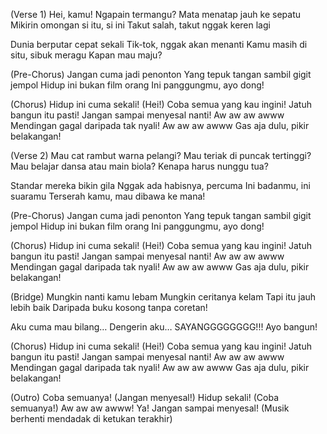 (Verse 1) Hei, kamu! Ngapain termangu? Mata menatap jauh ke sepatu Mikirin omongan si itu, si ini Takut salah, takut nggak keren lagi

Dunia berputar cepat sekali Tik-tok, nggak akan menanti Kamu masih di situ, sibuk meragu Kapan mau maju?

(Pre-Chorus) Jangan cuma jadi penonton Yang tepuk tangan sambil gigit jempol Hidup ini bukan film orang Ini panggungmu, ayo dong!

(Chorus) Hidup ini cuma sekali! (Hei!) Coba semua yang kau ingini! Jatuh bangun itu pasti! Jangan sampai menyesal nanti! Aw aw aw awww Mendingan gagal daripada tak nyali! Aw aw aw awww Gas aja dulu, pikir belakangan!

(Verse 2) Mau cat rambut warna pelangi? Mau teriak di puncak tertinggi? Mau belajar dansa atau main biola? Kenapa harus nunggu tua?

Standar mereka bikin gila Nggak ada habisnya, percuma Ini badanmu, ini suaramu Terserah kamu, mau dibawa ke mana!

(Pre-Chorus) Jangan cuma jadi penonton Yang tepuk tangan sambil gigit jempol Hidup ini bukan film orang Ini panggungmu, ayo dong!

(Chorus) Hidup ini cuma sekali! (Hei!) Coba semua yang kau ingini! Jatuh bangun itu pasti! Jangan sampai menyesal nanti! Aw aw aw awww Mendingan gagal daripada tak nyali! Aw aw aw awww Gas aja dulu, pikir belakangan!

(Bridge) Mungkin nanti kamu lebam Mungkin ceritanya kelam Tapi itu jauh lebih baik Daripada buku kosong tanpa coretan!

Aku cuma mau bilang...  Dengerin aku... SAYANGGGGGGGG!!! Ayo bangun!


(Chorus) Hidup ini cuma sekali! (Hei!) Coba semua yang kau ingini! Jatuh bangun itu pasti! Jangan sampai menyesal nanti! Aw aw aw awww Mendingan gagal daripada tak nyali! Aw aw aw awww Gas aja dulu, pikir belakangan!

(Outro) Coba semuanya! (Jangan menyesal!) Hidup sekali! (Coba semuanya!) Aw aw aw awww! Ya! Jangan sampai menyesal! (Musik berhenti mendadak di ketukan terakhir)
